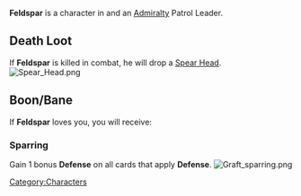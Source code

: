 {{Character
| race = Shroke
| location = Havaria - Murder Bay
| faction = admiralty
| title = Patrol Leader
}}

{{quote|Feldspar has a reputation for fixing difficult problems, when he's not making problems, more difficult first.|Feldspar's Compendium Description}}'''Feldspar''' is a character in {{Gamename}} and an [[Admiralty]] Patrol Leader.

== Death Loot ==
If '''Feldspar''' is killed in combat, he will drop a [[Spear Head]].
[[File:Spear Head.png|none|thumb]]
<br />

== Boon/Bane ==
If '''Feldspar''' loves you, you will receive:

=== Sparring ===
Gain 1 bonus '''Defense''' on all cards that apply '''Defense'''.
[[File:Graft sparring.png|none|thumb]]
<br />
[[Category:Characters]]